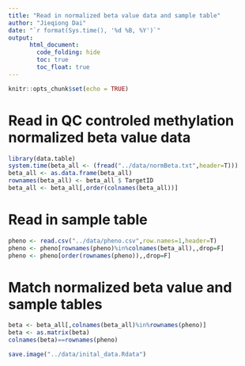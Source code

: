 ```yaml
---
title: "Read in normalized beta value data and sample table"
author: "Jieqiong Dai"
date: "`r format(Sys.time(), '%d %B, %Y')`"
output: 
      html_document:
        code_folding: hide
        toc: true
        toc_float: true
---
```


```r
knitr::opts_chunk$set(echo = TRUE)
```

# Read in QC controled methylation normalized beta value data
```r
library(data.table)
system.time(beta_all <- (fread("../data/normBeta.txt",header=T)))
beta_all <- as.data.frame(beta_all)
rownames(beta_all) <- beta_all $ TargetID
beta_all <- beta_all[,order(colnames(beta_all))]
```

# Read in sample table
```r
pheno <- read.csv("../data/pheno.csv",row.names=1,header=T)
pheno <- pheno[rownames(pheno)%in%colnames(beta_all),,drop=F]
pheno <- pheno[order(rownames(pheno)),,drop=F]
```

# Match normalized beta value and sample tables
```r
beta <- beta_all[,colnames(beta_all)%in%rownames(pheno)]
beta <- as.matrix(beta)
colnames(beta)==rownames(pheno)

save.image("../data/inital_data.Rdata")
```
